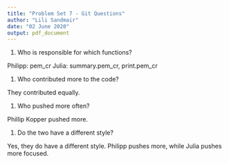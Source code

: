 ```yaml
---
title: "Problem Set 7 - Git Questions"
author: "Lili Sandmair"
date: "02 June 2020"
output: pdf_document
---
```


1. Who is responsible for which functions?

Philipp: pem_cr
Julia: summary.pem_cr, print.pem_cr

1. Who contributed more to the code?

They contributed equally.

1. Who pushed more often? 

Phillip Kopper pushed more.

1. Do the two have a different style?

Yes, they do have a different style. Philipp pushes more, while Julia pushes more focused.